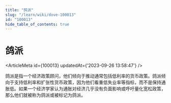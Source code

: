 ```yaml
---
title: "鸽派"
slug: "/learn/wiki/dove-100013"
id: "100013"
hide_table_of_contents: true
---
```



# 鸽派

<ArticleMeta id={100013} updatedAt={'2023-09-26 13:58:47'} />
<div className='border-solid border-b border-t-0 my-4 border-[var(--ifm-color-gray-300)]' />

鸽派是指一个经济政策顾问，他们倾向于推动通常包括低利率的货币政策。鸽派倾向于支持低利率和扩张性货币政策，因为他们看重低失业率等指标，而不是保持通胀低。如果一个经济学家认为通胀对经济几乎没有负面影响或呼吁量化宽松政策，那么他们就被称为鸽派或被标记为鸽派。
